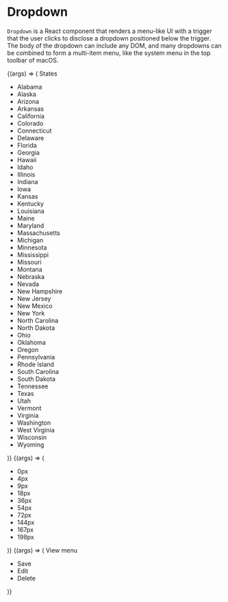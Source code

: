 
<Meta title="UIKit/Controls/Dropdown" component={Dropdown} />

# Dropdown

`Dropdown` is a React component that renders a menu-like UI with a trigger
that the user clicks to disclose a dropdown positioned below the trigger.
The body of the dropdown can include any DOM, and many dropdowns can be
combined to form a multi-item menu, like the system menu in the top toolbar
of macOS.

<style>{`
.innerZoomElementWrapper {
    margin-bottom: 140px;
}
.uktdropdown-body {
    max-height: 150px;
}
.uktdropdown-body ul {
    text-align: left;
    list-style-type: none;
    padding-left: 0px;
    margin: 0px;
}
.uktdropdown-body li {
    padding: 4px 8px;
    margin: 4px 0;
}
`}</style>

<Canvas>
    <Story
        name="States Dropdown"
        args={{
            className: 'states-dropdown',
        }}
    >
        {(args) => (
            <Dropdown {...args}>
                States
                <ul>
                    <li>Alabama</li>
                    <li>Alaska</li>
                    <li>Arizona</li>
                    <li>Arkansas</li>
                    <li>California</li>
                    <li>Colorado</li>
                    <li>Connecticut</li>
                    <li>Delaware</li>
                    <li>Florida</li>
                    <li>Georgia</li>
                    <li>Hawaii</li>
                    <li>Idaho</li>
                    <li>Illinois</li>
                    <li>Indiana</li>
                    <li>Iowa</li>
                    <li>Kansas</li>
                    <li>Kentucky</li>
                    <li>Louisiana</li>
                    <li>Maine</li>
                    <li>Maryland</li>
                    <li>Massachusetts</li>
                    <li>Michigan</li>
                    <li>Minnesota</li>
                    <li>Mississippi</li>
                    <li>Missouri</li>
                    <li>Montana</li>
                    <li>Nebraska</li>
                    <li>Nevada</li>
                    <li>New Hampshire</li>
                    <li>New Jersey</li>
                    <li>New Mexico</li>
                    <li>New York</li>
                    <li>North Carolina</li>
                    <li>North Dakota</li>
                    <li>Ohio</li>
                    <li>Oklahoma</li>
                    <li>Oregon</li>
                    <li>Pennsylvania</li>
                    <li>Rhode Island</li>
                    <li>South Carolina</li>
                    <li>South Dakota</li>
                    <li>Tennessee</li>
                    <li>Texas</li>
                    <li>Utah</li>
                    <li>Vermont</li>
                    <li>Virginia</li>
                    <li>Washington</li>
                    <li>West Virginia</li>
                    <li>Wisconsin</li>
                    <li>Wyoming</li>
                </ul>
            </Dropdown>
        )}
    </Story>
    <Story
        name="CSS Lengths Dropdown"
        args={{
            className: 'css-lengths',
        }}
    >
        {(args) => (
            <Dropdown {...args}>
                <CSSValueInput
                    cssValueType="length"
                    label={null}
                    placeholder="12px"
                    unit="px"
                />
                <ul>
                    <li>0px</li>
                    <li>4px</li>
                    <li>9px</li>
                    <li>18px</li>
                    <li>36px</li>
                    <li>54px</li>
                    <li>72px</li>
                    <li>144px</li>
                    <li>167px</li>
                    <li>198px</li>
                </ul>
            </Dropdown>
        )}
    </Story>
    <Story
        name="Show Context Menu On Mount"
        args={{
            className: 'my-open-on-mount-context-menu',
            isOpenOnMount: true,
        }}
    >
        {(args) => (
            <Dropdown {...args}>
                View menu
                <ul>
                    <li>Save</li>
                    <li>Edit</li>
                    <li>Delete</li>
                </ul>
            </Dropdown>
        )}
    </Story>
</Canvas>

<Props story="Show Context Menu On Mount" />
